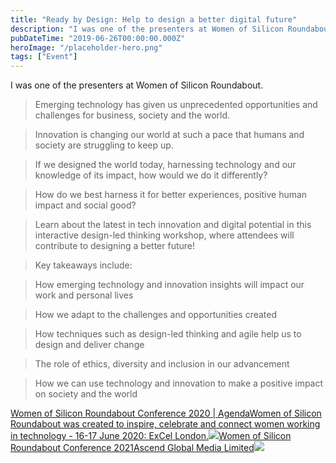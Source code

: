 ```yaml
---
title: "Ready by Design: Help to design a better digital future"
description: "I was one of the presenters at Women of Silicon Roundabout.  > Emerging technology has given us unprecedented opportunities and challenges for business, society and the world"
pubDateTime: "2019-06-26T00:00:00.000Z"
heroImage: "/placeholder-hero.png"
tags: ["Event"]
---
```


I was one of the presenters at Women of Silicon Roundabout.

> Emerging technology has given us unprecedented opportunities and challenges for business, society and the world.

> Innovation is changing our world at such a pace that humans and society are struggling to keep up.

> If we designed the world today, harnessing technology and our knowledge of its impact, how would we do it differently?

> How do we best harness it for better experiences, positive human impact and social good?

> Learn about the latest in tech innovation and digital potential in this interactive design-led thinking workshop, where attendees will contribute to designing a better future!

> Key takeaways include:

> How emerging technology and innovation insights will impact our work and personal lives

> How we adapt to the challenges and opportunities created

> How techniques such as design-led thinking and agile help us to design and deliver change

> The role of ethics, diversity and inclusion in our advancement

> How we can use technology and innovation to make a positive impact on society and the world

[Women of Silicon Roundabout Conference 2020 | AgendaWomen of Silicon Roundabout was created to inspire, celebrate and connect women working in technology - 16-17 June 2020: ExCel London.![](https://www.women-in-technology.com/hubfs/WoSR%20-%20Women%20of%20Silicon%20Roundabout/images/HOME%20PAGE/logo-home.png)Women of Silicon Roundabout Conference 2021Ascend Global Media Limited![](https://www.women-in-technology.com/hubfs/WOSR19_TomLeishman-5766-6.jpg#keepProtocol)](https://www.women-in-technology.com/agenda)
